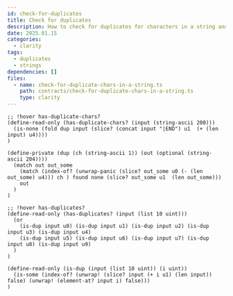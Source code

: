 ```yaml
---
id: check-for-duplicates
title: Check for duplicates
description: How to check for duplicates for characters in a string and items in a list.
date: 2025.01.15
categories:
  - clarity
tags:
  - duplicates
  - strings
dependencies: []
files:
  - name: check-for-duplicate-chars-in-a-string.ts
    path: contracts/check-for-duplicate-chars-in-a-string.ts
    type: clarity
---
```


```clarity
;; !hover has-duplicate-chars?
(define-read-only (has-duplicate-chars? (input (string-ascii 200)))
  (is-none (fold dup input (slice? (concat input "|END") u1  (+ (len input) u4))))
)

(define-private (dup (ch (string-ascii 1)) (out (optional (string-ascii 204))))
  (match out out_some 
    (match (index-of? (unwrap-panic (slice? out_some u0 (- (len out_some) u4))) ch ) found none (slice? out_some u1  (len out_some)))
    out
  )
)

;; !hover has-duplicates?
(define-read-only (has-duplicates? (input (list 10 uint)))
  (or 
    (is-dup input u0) (is-dup input u1) (is-dup input u2) (is-dup input u3) (is-dup input u4) 
    (is-dup input u5) (is-dup input u6) (is-dup input u7) (is-dup input u8) (is-dup input u9)
  )
)

(define-read-only (is-dup (input (list 10 uint)) (i uint))
  (is-some (index-of? (unwrap! (slice? input (+ i u1) (len input)) false) (unwrap! (element-at? input i) false)))
)
```